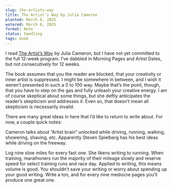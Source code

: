```yaml
---
slug: the-artists-way
title: The Artist’s Way by Julia Cameron
planted: March 6, 2025
watered: March 6, 2025
format: Note
status: Seedling
tags: book
---
```


I read [The Artist’s Way](https://www.goodreads.com/book/show/615570.The_Artist_s_Way) by Julia Cameron, but I have not yet committed to the full 12-week program. I’ve dabbled in Morning Pages and Artist Dates, but not consecutively for 12 weeks.

The book assumes that you the reader are blocked, that your creativity or inner artist is suppressed. I might be somewhere in between, and I wish it weren’t presented in such a 0 to 100 way. Maybe that’s the point, though, that you have to step on the gas and fully unleash your creative energy. I am of course skeptical about some things, but she deftly anticipates the reader’s skepticism and addresses it. Even so, that doesn’t mean all skepticism is necessarily invalid.

There are many great ideas in here that I’d like to return to write about. For now, a couple quick notes:

Cameron talks about “Artist brain” unlocked while driving, running, walking, showering, shaving, etc. Apparently Steven Spielberg has his best ideas while driving on the freeway.

Log nine slow miles for every fast one. She likens writing to running. When training, marathoners run the majority of their mileage slowly and reserve speed for select training runs and race day. Applied to writing, this means volume is good. You shouldn’t save your writing or worry about spending up your good writing. Write a ton, and for every nine mediocre pages you’ll produce one great one.
